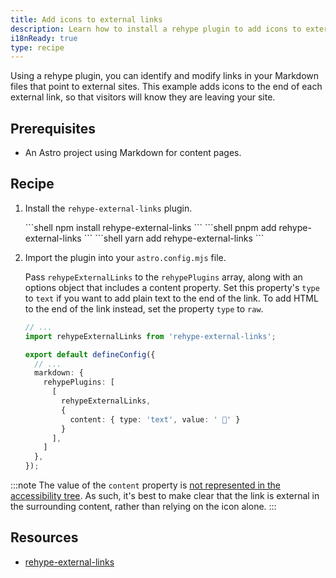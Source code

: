 ```yaml
---
title: Add icons to external links
description: Learn how to install a rehype plugin to add icons to external links in your Markdown files
i18nReady: true
type: recipe
---
```



Using a rehype plugin, you can identify and modify links in your Markdown files that point to external sites. This example adds icons to the end of each external link, so that visitors will know they are leaving your site.

## Prerequisites
- An Astro project using Markdown for content pages.

## Recipe

1. Install the `rehype-external-links` plugin.

    <PackageManagerTabs>
        <Fragment slot="npm">
        ```shell
        npm install rehype-external-links
        ```
        </Fragment>
        <Fragment slot="pnpm">
        ```shell
        pnpm add rehype-external-links
        ```
        </Fragment>
        <Fragment slot="yarn">
        ```shell
        yarn add rehype-external-links
        ```
        </Fragment>
      </PackageManagerTabs>

2. Import the plugin into your `astro.config.mjs` file.

	Pass `rehypeExternalLinks` to the `rehypePlugins` array, along with an options object that includes a content property. Set this property's `type` to `text` if you want to add plain text to the end of the link. To add HTML to the end of the link instead, set the property `type` to	`raw`.

    ```ts
    // ...
    import rehypeExternalLinks from 'rehype-external-links';

    export default defineConfig({
      // ...
      markdown: {
        rehypePlugins: [
          [
            rehypeExternalLinks,
            {
              content: { type: 'text', value: ' 🔗' }
            }
          ],
        ]
      },
    });
    ```

:::note
  The value of the `content` property is [not represented in the accessibility tree](https://developer.mozilla.org/en-US/docs/Web/CSS/content#accessibility_concerns). As such, it's best to make clear that the link is external in the surrounding content, rather than relying on the icon alone.
:::

## Resources
- [rehype-external-links](https://www.npmjs.com/package/rehype-external-links)
